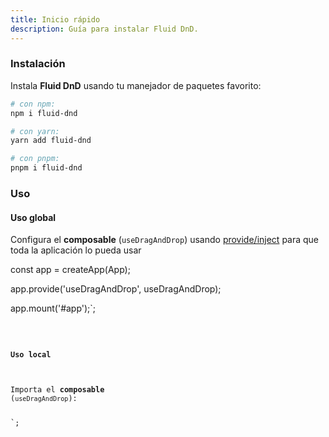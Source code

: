 ```yaml
---
title: Inicio rápido
description: Guía para instalar Fluid DnD.
---
```



### Instalación

Instala **Fluid DnD** usando tu manejador de paquetes favorito:

```bash
# con npm:
npm i fluid-dnd

# con yarn:
yarn add fluid-dnd

# con pnpm:
pnpm i fluid-dnd
```

### Uso

#### Uso global

Configura el **composable** (`useDragAndDrop`) usando [provide/inject](https://vuejs.org/guide/components/provide-inject) para que toda la aplicación lo pueda usar


const app = createApp(App);

app.provide('useDragAndDrop', useDragAndDrop);

app.mount('#app');`;

<Code code={globalUsage} lang="js" />

#### Uso local

Importa el **composable** (`useDragAndDrop`):

<script>
</script>`;

<Code code={compositionApiCode} lang="vue" />

